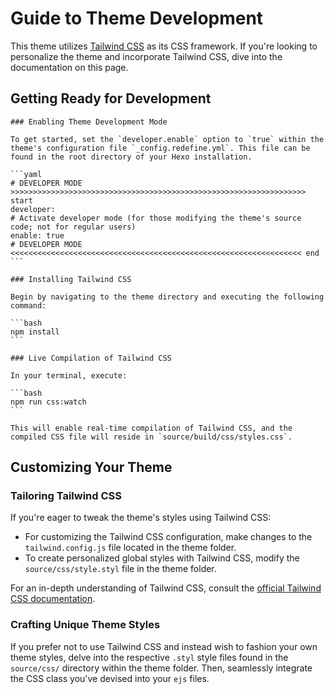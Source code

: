 
# Guide to Theme Development

This theme utilizes [Tailwind CSS](https://tailwindcss.com/) as its CSS framework. If you're looking to personalize the theme and incorporate Tailwind CSS, dive into the documentation on this page.

## Getting Ready for Development

<Steps>

    ### Enabling Theme Development Mode

    To get started, set the `developer.enable` option to `true` within the theme's configuration file `_config.redefine.yml`. This file can be found in the root directory of your Hexo installation.

    ```yaml
    # DEVELOPER MODE >>>>>>>>>>>>>>>>>>>>>>>>>>>>>>>>>>>>>>>>>>>>>>>>>>>>>>>>>>>>>>>>>> start
    developer:
    # Activate developer mode (for those modifying the theme's source code; not for regular users)
    enable: true
    # DEVELOPER MODE <<<<<<<<<<<<<<<<<<<<<<<<<<<<<<<<<<<<<<<<<<<<<<<<<<<<<<<<<<<<<<<<< end
    ```

    ### Installing Tailwind CSS

    Begin by navigating to the theme directory and executing the following command:

    ```bash
    npm install
    ```

    ### Live Compilation of Tailwind CSS

    In your terminal, execute:

    ```bash
    npm run css:watch
    ```

    This will enable real-time compilation of Tailwind CSS, and the compiled CSS file will reside in `source/build/css/styles.css`.

</Steps>

## Customizing Your Theme

### Tailoring Tailwind CSS

If you're eager to tweak the theme's styles using Tailwind CSS:

- For customizing the Tailwind CSS configuration, make changes to the `tailwind.config.js` file located in the theme folder.
- To create personalized global styles with Tailwind CSS, modify the `source/css/style.styl` file in the theme folder.

For an in-depth understanding of Tailwind CSS, consult the [official Tailwind CSS documentation](https://tailwindcss.com/docs).

### Crafting Unique Theme Styles

If you prefer not to use Tailwind CSS and instead wish to fashion your own theme styles, delve into the respective `.styl` style files found in the `source/css/` directory within the theme folder. Then, seamlessly integrate the CSS class you've devised into your `ejs` files.
